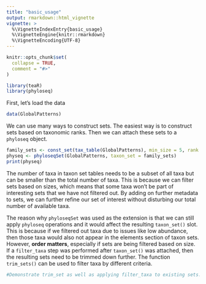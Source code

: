 ```yaml
---
title: "basic_usage"
output: rmarkdown::html_vignette
vignette: >
  %\VignetteIndexEntry{basic_usage}
  %\VignetteEngine{knitr::rmarkdown}
  %\VignetteEncoding{UTF-8}
---
```


```r
knitr::opts_chunk$set(
  collapse = TRUE,
  comment = "#>"
)
```

```r
library(teaR)
library(phyloseq)
```

First, let's load the data  
```r
data(GlobalPatterns)
```

We can use many ways to construct sets. The easiest way is to construct sets based on taxonomic ranks. Then we can attach these sets to a `phyloseq` object.  
```r
family_sets <- const_set(tax_table(GlobalPatterns), min_size = 5, rank = "Family")
physeq <- phyloseqSet(GlobalPatterns, taxon_set = family_sets)
print(physeq)
```
The number of taxa in taxon set tables needs to be a subset of all taxa but can be smaller than the total number of taxa. This is because we can filter sets based on sizes, which means that some taxa won't be part of interesting sets that we have not filtered out. By adding on further metadata to sets, we can further refine our set of interest without disturbing our total number of available taxa.  

The reason why `phyloseqSet` was used as the extension is that we can still apply `phyloseq` operations and it would affect the resulting `taxon_set()` slot. This is because if we filtered out taxa due to issues like low abundance, then those taxa would also not appear in the elements section of taxon sets. However, **order matters**, especially if sets are being filtered based on size. If a `filter_taxa` step was performed after `taxon_set()` was attached, then the resulting sets need to be trimmed down further. The function `trim_sets()` can be used to filter taxa by different criteria.  

```r
#Demonstrate trim_set as well as applying filter_taxa to existing sets.  
```
